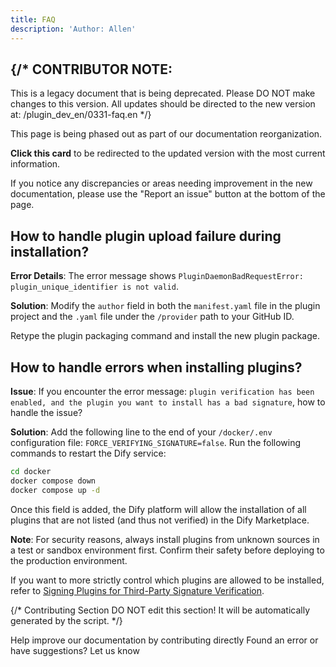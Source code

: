 ```yaml
---
title: FAQ
description: 'Author: Allen'
---
```



{/* 
  CONTRIBUTOR NOTE:
  ----------------
  This is a legacy document that is being deprecated.
  Please DO NOT make changes to this version.
  All updates should be directed to the new version at:
  /plugin_dev_en/0331-faq.en
*/}

<Card title="This Documentation is Being Deprecated" icon="circle-exclamation" href="/plugin_dev_en/0331-faq.en">
  <p>This page is being phased out as part of our documentation reorganization.</p>
  
  <p><strong>Click this card</strong> to be redirected to the updated version with the most current information.</p>
  
  <p>If you notice any discrepancies or areas needing improvement in the new documentation, please use the "Report an issue" button at the bottom of the page.</p>
</Card>

## How to handle plugin upload failure during installation?

**Error Details**: The error message shows `PluginDaemonBadRequestError: plugin_unique_identifier is not valid`.

**Solution**: Modify the `author` field in both the `manifest.yaml` file in the plugin project and the `.yaml` file under the `/provider` path to your GitHub ID.

Retype the plugin packaging command and install the new plugin package.

## How to handle errors when installing plugins?

**Issue**: If you encounter the error message: `plugin verification has been enabled, and the plugin you want to install has a bad signature`, how to handle the issue?

**Solution**: Add the following line to the end of your `/docker/.env` configuration file: `FORCE_VERIFYING_SIGNATURE=false`. Run the following commands to restart the Dify service:

```bash
cd docker
docker compose down
docker compose up -d
```

Once this field is added, the Dify platform will allow the installation of all plugins that are not listed (and thus not verified) in the Dify Marketplace.

**Note**: For security reasons, always install plugins from unknown sources in a test or sandbox environment first. Confirm their safety before deploying to the production environment.

If you want to more strictly control which plugins are allowed to be installed, refer to [Signing Plugins for Third-Party Signature Verification](./publish-plugins/signing-plugins-for-third-party-signature-verification).

{/*
Contributing Section
DO NOT edit this section!
It will be automatically generated by the script.
*/}

<CardGroup cols="2">
    <Card
        title="Edit this page"
        icon="pen-to-square"
        href="https://github.com/langgenius/dify-docs-mintlify/edit/main/en/plugins/faq.mdx"
    >
        Help improve our documentation by contributing directly
    </Card>
    <Card
        title="Report an issue"
        icon="github"
        href="https://github.com/langgenius/dify-docs-mintlify/issues/new?title=Documentation%20Issue%3A%20&body=%23%23%20Issue%20Description%0A%3C%21--%20Please%20briefly%20describe%20the%20issue%20you%20found%20--%3E%0A%0A%23%23%20Page%20Link%0Ahttps%3A%2F%2Fgithub.com%2Flanggenius%2Fdify-docs-mintlify%2Fblob%2Fmain%2Fen/plugins%2Ffaq.mdx%0A%0A%23%23%20Suggested%20Changes%0A%3C%21--%20If%20you%20have%20specific%20suggestions%20for%20changes%2C%20please%20describe%20them%20here%20--%3E%0A%0A%3C%21--%20Thank%20you%20for%20helping%20improve%20our%20documentation%21%20--%3E"
    >
        Found an error or have suggestions? Let us know
    </Card>
</CardGroup>
